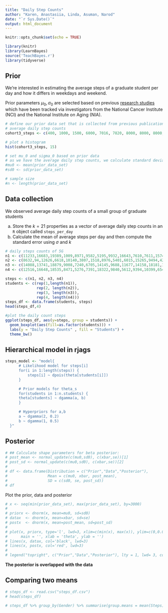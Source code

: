 ```yaml
---
title: "Daily Step Counts"
author: "Karen, Anastasiia, Linda, Asuman, Narod"
date: "`r Sys.Date()`"
output: html_document
---
```


```r
knitr::opts_chunk$set(echo = TRUE)

library(knitr)
library(LearnBayes)
source('TeachBayes.r')
library(tidyverse)
```

## Prior

We're interested in estimating the average steps of a graduate student per day and how it differs in weekdays and weekend.

Prior parameters $\mu_0,\sigma_0$ are selected based on previous [research studies](https://www.ncbi.nlm.nih.gov/pmc/articles/PMC7093766/) which have been tracked via investigators from the National Cancer Institute (NCI) and the National Institute on Aging (NIA).

```r
# define our prior data set that is collected from previous publications
# average daily step counts
cohort3_steps <- c(400, 1000, 1500, 6000, 7016, 7820, 8000, 8000, 8000, 8068, 10000, 10000, 10414, 10953, 11124, 12417, 14000, 14000, 14000, 15000, 3800, 4000, 3000, 4000, 8000, 11822,8000, 7500, 9999, 10000, 12499)

# plot a histogram
hist(cohort3_steps, 15)

# set mu_0 and sigma_0 based on prior data
# as we have the average daily step counts, we calculate standard deviation
#mu0 <- mean(prior_data_set)
#sd0 <- sd(prior_data_set)

# sample size
#n <- length(prior_data_set)

```
## Data collection 

We observed average daily step counts of a small group of graduate students

a. Store the $k=21$ properties as a vector of average daily step counts in an `R` object called `steps_per_day` 
b. Calculate the mean of average steps per day and then compute the standard error using $\sigma$ and $k$

```r
# daily steps counts of 5G
n1 <- c(11233,16683,19389,1009,8971,9582,5195,9932,16643,7610,7611,15745,7427,7365,6209,15984,17006,11668,11770,9566,14153,8250,14386,18546,19037,11512,9269,5964,8571,8123,10445)
n2 <- c(8632,94,12626,6618,10140,3807,1518,8976,5401,6015,15265,9494,4276,3458,12667,1574,19215,3562,7118,18315,4098,7880,6832,21,10840,12038,13276,13604,9252,13,13473)
n3 <- c(14088,13741,18879,9008,7240,6705,14145,9688,11677,14158,18181,11360,5366,7247,6478,5454,7108,13981,12393,14611,14162,17909,850,658,9519,10773,12942,12354,8212,2122,11823)
n4 <- c(12516,16648,18535,8471,5276,7391,18322,9840,5612,9394,10399,6548,7753,7202,12155,20152,5172,13354,7634,8156,10069,7714,8273,13391,12087,13872,10794,5932,10264,14142,22486)

steps <- c(n1, n2, n3, n4)
students <- c(rep(1,length(n1)),
              rep(2, length(n2)),
              rep(3, length(n3)),
              rep(4, length(n4)))
steps_df <- data.frame(students, steps)
head(steps_df,4)

#plot the daily count steps
ggplot(steps_df, aes(y=steps, group = students)) + 
  geom_boxplot(aes(fill=as.factor(students))) +
  labs(y = "Daily Step Counts" , fill = "Students") + 
  theme_bw()
```

## Hierarchical model in rjags

```r
steps_model <- "model{
      # Likelihood model for steps[i]
      for(i in 1:length(steps)) {
          steps[i] ~ dpois(theta[students[i]])
      }

      # Prior models for theta_s
      for(students in 1:n.students) {
      theta[students] ~ dgamma(a, b)
      }

      # Hyperpriors for a,b
      a ~ dgamma(2, 0.2)
      b ~ dgamma(1, 0.5)
  }"

```

## Posterior

```r
# ## Calculate shape parameters for beta posterior:
# post_mean <- normal_update(c(mu0,sd0), c(xbar,se))[1]
# post_sd <- normal_update(c(mu0,sd0), c(xbar,se))[2]
# 
# df <- data.frame(Distribution = c("Prior","Data","Posterior"), 
#                  Mean = c(mu0, xbar, post_mean), 
#                  SD = c(sd0, se, post_sd))
# df
```

Plot the prior, data and posterior

```r
# x <- seq(min(prior_data_set), max(prior_data_set), by=3000)
# 
# priorx <- dnorm(x, mean=mu0, sd=sd0)
# datax  <- dnorm(x, mean=xbar, sd=se)
# postx  <- dnorm(x, mean=post_mean, sd=post_sd)
# 
# plot(x, priorx, type='l', lwd=3, xlim=c(min(x), max(x)), ylim=c(0,0.0004), col='blue', 
#      main = '', xlab = 'theta', ylab = '')
# lines(x, datax, col='black', lwd=3)
# lines(x, postx, col='red', lwd=3)
# 
# legend("topright", c("Prior","Data","Posterior"), lty = 1, lwd= 3, col = c('blue','black','red'))
```
**The posterior is overlapped with the data**

## Comparing two means

```r
# steps_df <- read.csv("steps_df.csv")
# head(steps_df)
```

```r
# steps_df %>% group_by(Gender) %>% summarise(group.means = mean(Steps))
```

